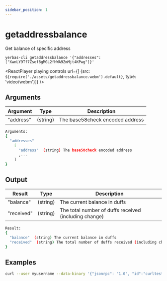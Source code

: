 ```yaml
---
sidebar_position: 1
---
```


# getaddressbalance

Get balance of specific address

`yerbas-cli getaddressbalance '{"addresses": ["XwnLY9Tf7Zsef8gMGL2fhWA9ZmMjt4KPwg"]}'`

<ReactPlayer playing controls url={[
    {src: `${require('./assets/getaddressbalance.webm').default}`, type: 'video/webm'}]} />


## Arguments

| Argument | Type | Description |
|--|--|--|
| "address" | (string) | The base58check encoded address |

```bash
Arguments:
{
  "addresses"
    [
      "address"  (string) The base58check encoded address
      ,...
    ]
}
```

## Output

| Result | Type | Description |
|--|--|--|
| "balance" | (string) | The current balance in duffs |
| "received" | (string) | The total number of duffs received (including change) |

```bash
Result:
{
  "balance"  (string) The current balance in duffs
  "received"  (string) The total number of duffs received (including change)
}
```


## Examples

```bash
curl --user myusername --data-binary '{"jsonrpc": "1.0", "id":"curltest", "method": "getaddressbalance", "params": [{"addresses": ["XwnLY9Tf7Zsef8gMGL2fhWA9ZmMjt4KPwg"]}] }' -H 'content-type: text/plain;' http://127.0.0.1:9998/
```


